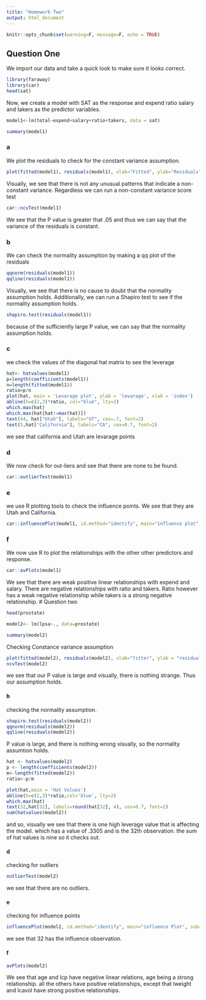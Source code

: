 ```yaml
---
title: "Homework Two"
output: html_document
---
```


```r
knitr::opts_chunk$set(warning=F, message=F, echo = TRUE)
```

## Question One
We import our data and take a quick look to make sure it looks correct. 
```r
library(faraway)
library(car)
head(sat)
```

Now, we create a model with SAT as the response and expend ratio salary and takers as the predictor variables. 

```r
model1<-lm(total~expend+salary+ratio+takers, data = sat)

summary(model1)
```

### a

We plot the residuals to check for the constant variance assumption. 

```r
plot(fitted(model1), residuals(model1), xlab="Fitted", ylab="Residuals", abline(h=0))
```

Visually, we see that there is not any unusual patterns that indicate a non-constant variance. Regardless we can run a non-constant variance score test

```r
car::ncvTest(model1)
```

We see that the P value is greater that .05 and thus we can say that the variance of the residuals is constant. 

### b 

We can check the normality assumption by making a qq plot of the residuals

```r
qqnorm(residuals(model1))
qqline(residuals(model1))
```

Visually, we see that there is no cause to doubt that the normality assumption holds. Additionally, we can run a Shapiro test to see if the normality assumption holds. 

```r
shapiro.test(residuals(model1))
```

because of the sufficiently large P value, we can say that the normality assumption holds. 

### c 

we check the values of the diagonal hat matrix to see the leverage

```r
hat<- hatvalues(model1)
p=length(coefficients(model1))
n=length(fitted(model1))
ratio=p/n
plot(hat, main = 'Levarage plot', ylab = 'levarage', xlab = 'index')
abline(h=c(2,3)*ratio, col="blue", lty=2)
which.max(hat)
which.max(hat[hat!=max(hat)])
text(44, hat["Utah"], labels="UT", cex=.7, font=2)
text(5,hat["California"], labels="CA", cex=0.7, font=2)
```
we see that california and Utah are levarage points

### d 

We now check for out-liers and see that there are none to be found. 

```r
car::outlierTest(model1)
```

### e 

we use R plotting tools to check the influence points. We see that they are Utah and California. 

```r
car::influencePlot(model1, id.method="identify", main="influence plot", sub="Circle Size is poportional to cook's distance")
```

### f 
We now use R to plot the relationships with the other other predictors and response. 

```r
car::avPlots(model1)
```

We see that there are weak positive linear relationships with expend and salary. There are negative relationships with ratio and takers. Ratio however has a weak negative relationship while takers is a strong negative relationship. 
# Question two

```r
head(prostate)

model2<- lm(lpsa~., data=prostate)

summary(model2)
```

Checking Constance variance assumption

```r
plot(fitted(model2), residuals(model2), xlab="fitter", ylab = "residuals", abline(h=0))
ncvTest(model2)
```

we see that our P value is large and visually, there is nothing strange. Thus our assumption holds. 

#### b 

checking the normality assumption. 

```r
shapiro.test(residuals(model2))
qqnorm(residuals(model2))
qqline(residuals(model2))

```
P value is large, and there is nothing wrong visually, so the normality assumtion holds. 

```r
hat <- hatvalues(model2)
p <- length(coefficients(model2))
m<-length(fitted(model2))
ratio<-p/m

plot(hat,main = 'Hat Values')
abline(h=c(2,3)*ratio,col='blue', lty=2)
which.max(hat)
text(32,hat[32], labels=round(hat[32], 4), cex=0.7, font=2)
sum(hatvalues(model2))
```
and so, visually we see that there is one high leverage value that is affecting the model. which has a value of .3305 and is the 32th observation. the sum of hat values is nine so it checks out. 

#### d 
checking for outliers

```r
outlierTest(model2)
```
we see that there are no outliers. 

#### e 
checking for influence points 

```r
influencePlot(model2, id.method="identify", main="influence Plot", sub="Size is proportional to cook's distance")
```
we see that 32 has the influence observation. 

#### f

```r
avPlots(model2)
```
We see that age and lcp have negative linear relations, age being a strong relationship. all the others have positive relationships, except that lweight and lcavol have strong positive relationships. 
